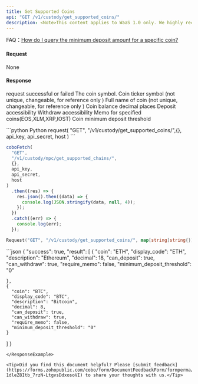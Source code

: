 ```yaml
---
title: Get Supported Coins
api: "GET /v1/custody/get_supported_coins/"
description: <Note>This content applies to WaaS 1.0 only. We highly recommend that you upgrade to [WaaS 2.0](/v2/guides/overview/introduction).</Note> This endpoint returns a JSON response with a list of supported coins for the WaaS API.
---
```


<Tip> FAQ：[How do I query the minimum deposit amount for a specific coin?](/v1/faqs/coin-management#how-do-i-query-the-minimum-deposit-amount-for-a-specific-coin)</Tip>


#### Request

None

#### Response

<ResponseField name="success" type="bool">request successful or failed</ResponseField>
<ResponseField name="result" type="object[]">
<Expandable title="object">
<ResponseField name="coin" type="String">The coin symbol.</ResponseField>
<ResponseField name="display_code" type="String">Coin ticker symbol (not unique, changeable, for reference only )</ResponseField>
<ResponseField name="description" type="Int">Full name of coin (not unique, changeable, for reference only )</ResponseField>
<ResponseField name="decimal" type="Int">Coin balance decimal places</ResponseField>
<ResponseField name="can_deposit" type="Bool">Deposit accessibility</ResponseField>
<ResponseField name="can_withdraw" type="Bool">Withdraw accessibility</ResponseField>
<ResponseField name="require_memo" type="Bool">Memo for specified coins(EOS,XLM,XRP,IOST)</ResponseField>
<ResponseField name="minimum_deposit_threshold" type="String">Coin minimum deposit threshold</ResponseField>
</Expandable>
</ResponseField>

<RequestExample>
```python Python
request(
  "GET",
  "/v1/custody/get_supported_coins/",{},
  api_key, api_secret, host
)
```

```javascript JavaScript
coboFetch(
  "GET",
  "/v1/custody/mpc/get_supported_chains/",
  {},
  api_key,
  api_secret,
  host
)
  .then((res) => {
    res.json().then((data) => {
      console.log(JSON.stringify(data, null, 4));
    });
  })
  .catch((err) => {
    console.log(err);
  });
```

```go Go
Request("GET", "/v1/custody/get_supported_coins/", map[string]string{})
```

</RequestExample>

<ResponseExample>
```json
{
  "success": true,
  "result": [
    {
      "coin": "ETH",
      "display_code": "ETH",
      "description": "Ethereum",
      "decimal": 18,
      "can_deposit": true,
      "can_withdraw": true,
      "require_memo": false,
      "minimum_deposit_threshold": "0"

    },
    {
      "coin": "BTC",
      "display_code": "BTC",
      "description": "Bitcoin",
      "decimal": 8,
      "can_deposit": true,
      "can_withdraw": true,
      "require_memo": false,
      "minimum_deposit_threshold": "0"
    }

]
}

```
</ResponseExample>

<Tip>Did you find this document helpful? Please [submit feedback](https://forms.zohopublic.com/cobo/form/DocumentFeedbackForm/formperma/QvLOhxJv1_JMsJ-1dleZ8Itb_7rzN-LtgvsDdxosoVI) to share your thoughts with us.</Tip>